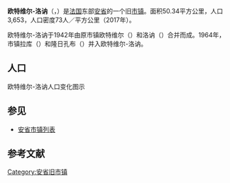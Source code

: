 {{地图误译/法语4|issue=奥特维耶-隆内斯}}
{{noteTA|G1=法国地名}}
{{Infobox French former commune
|name                    = 欧特维尔-洛讷
|native name             = Hauteville-Lompnes
|arrondissement          = 
|population              = 3653
|population date         = 2017年
|population footnotes    = <ref>[https://www.insee.fr/fr/statistiques/fichier/4265429/ensemble.pdf Téléchargement du fichier d'ensemble des populations légales en 2017], [[Institut_national_de_la_statistique_et_des_études_économiques|INSEE]]</ref>
}}
'''欧特维尔-洛讷'''（{{lang-fr|Hauteville-Lompnes}}，{{IPA-fr|otvil lɔn|-|Prononciation-fr-01 - Hauteville-Lompnes.ogg}}）是[[法国|法国]]东部[[安省_(法國)|安省]]的一个旧[[市镇_(法国)|市镇]]。面积50.34平方公里，人口3,653，人口密度73人／平方公里（2017年）。

欧特维尔-洛讷于1942年由原市镇欧特维尔（{{lang|fr|Hauteville}}）和洛讷（{{lang|fr|Lompnes}}）合并而成。1964年，市镇拉库（{{lang|fr|Lacoux}}）和隆日孔布（{{lang|fr|Longecombe}}）并入欧特维尔-洛讷。

== 人口 ==
欧特维尔-洛讷人口变化图示
{{French Commune Population|01185}}

== 参见 ==
*[[安省市镇列表|安省市镇列表]]

== 参考文献 ==
{{reflist}}

{{Authority control}}
[[Category:安省旧市镇|Category:安省旧市镇]]